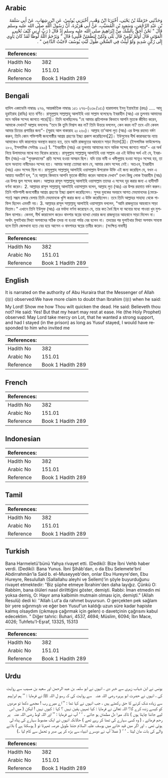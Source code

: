 ## Arabic


<div dir="rtl" lang="ar" style={{fontSize:'larger',backgroundColor:'#f8f9fa',padding:20}}>
وَحَدَّثَنِي حَرْمَلَةُ بْنُ يَحْيَى، أَخْبَرَنَا ابْنُ وَهْبٍ، أَخْبَرَنِي يُونُسُ، عَنِ ابْنِ شِهَابٍ، عَنْ أَبِي سَلَمَةَ بْنِ عَبْدِ الرَّحْمَنِ، وَسَعِيدِ بْنِ الْمُسَيَّبِ، عَنْ أَبِي هُرَيْرَةَ، أَنَّ رَسُولَ اللَّهِ صلى الله عليه وسلم قَالَ ‏"‏ نَحْنُ أَحَقُّ بِالشَّكِّ مِنْ إِبْرَاهِيمَ صلى الله عليه وسلم إِذْ قَالَ ‏(‏ رَبِّ أَرِنِي كَيْفَ تُحْيِي الْمَوْتَى قَالَ أَوَلَمْ تُؤْمِنْ قَالَ بَلَى وَلَكِنْ لِيَطْمَئِنَّ قَلْبِي‏)‏ قَالَ ‏"‏ وَيَرْحَمُ اللَّهُ لُوطًا لَقَدْ كَانَ يَأْوِي إِلَى رُكْنٍ شَدِيدٍ وَلَوْ لَبِثْتُ فِي السِّجْنِ طُولَ لَبْثِ يُوسُفَ لأَجَبْتُ الدَّاعِيَ ‏"‏ ‏.‏
</div>
<div style={{backgroundColor:'#f8f9fa',padding:20, marginBottom: 10}}><table> <thead> <tr> <th>References:</th> <th></th> </tr> </thead> <tbody><tr><td>Hadith No</td><td>382</td></tr><tr><td>Arabic No</td><td>151.01</td></tr><tr><td>Reference</td><td>Book 1 Hadith 289</td></tr></tbody></table></div>

## Bengali


<div dir="ltr" lang="bn" style={{fontSize:'larger',backgroundColor:'#f8f9fa',padding:20}}>
হাদিস একাডেমি নাম্বারঃ ২৭৬, আন্তর্জাতিক নাম্বারঃ ১৫১ ২৭৬-(২৩৮/১৫১) হারমালাহ ইবনু ইয়াহইয়া (রহঃ) ..... আবূ হুরাইরাহ (রাযিঃ) হতে বর্ণিত। রাসূলুল্লাহ সাল্লাল্লাহু আলাইহি ওয়া সাল্লাম বলেছেনঃ ইবরাহীম (আঃ) এর তুলনায় আমাদের মনে অধিক সন্দেহ জাগতে পারে[1]। তিনি বলেছিলেনঃ "হে আমার প্রতিপালক কিভাবে আপনি মৃতকে জীবিত করেন, আমাকে দেখান? আল্লাহ বললেনঃ “তবে কি তুমি বিশ্বাস কর না? তিনি উত্তরে বললেন, কেন করব না? তবে এটা কেবল আমার চিত্তের প্রশান্তির জন্য"- (সূরাহ আল বাকারাহ ২ঃ ২৬০)। আল্লাহ তা’আলা লুত (আঃ) এর উপর রহমত বর্ষণ করুন, তিনি কোন শক্তিশালী জনগোষ্ঠীর আশ্রয় গ্রহণের ইচ্ছা প্রকাশ করেছিলেন[2]। ইউসুফের দীর্ঘ কারাবরণের ন্যায় আমাকেও যদি কারাগারে অবস্থান করতে হত, তবে আমি রাজদূতের আহবানে সাড়া দিতাম[3]। (ইসলামিক ফাউন্ডেশনঃ ২৮০, ইসলামিক সেন্টারঃ ২৯০) 1. "ইবরাহীম (আঃ) এর তুলনায় আমাদের মনে অধিক সন্দেহ জাগতে পারে"- এর অর্থ নিয়ে উলামাদের মাঝে মত বিরোধ রয়েছে। রাসূলুল্লাহ সাল্লাল্লাহু আলাইহি ওয়া সাল্লাম এর এই উক্তির অর্থ এই যে, ইবরাহীম (আঃ)-এর "পুনরুত্থানের" প্রতি সন্দেহ হওয়া অসম্ভব ছিল। যদি তার নাবী ও খলীলুল্লাহ হওয়া সত্ত্বেও সন্দেহ হয়, তা হলে অন্যান্য নাবীদেরও সন্দেহ হত। আমার অবস্থা তোমরা জান যে, আমার কোন সন্দেহ নেই। অতএব, ইবরাহীম (আঃ) এরও সন্দেহ ছিল না। রাসূলুল্লাহ সাল্লাল্লাহু আলাইহি ওয়াসাল্লাম উপরোক্ত উক্তি এই জন্য করেছিল যে, যখন এ আয়াত অবতীর্ণ হল, "হে আল্লাহ কিভাবে আপনি মৃতকে জীবিত করেন আমাকে দেখান" তখন কিছু লোক ইবরাহীম (আঃ) এর উপর ভুল সন্দেহ করল। আল্লাহর রাসূল সাল্লাল্লাহু আলাইহি ওয়াসাল্লাম তাদের এ সন্দেহ দূর করার জন্য এ হাদীসটি বর্ণনা করেন। 2. আল্লাহর রাসূল সাল্লাল্লাহু আলাইহি ওয়াসাল্লাম বলেন, আল্লাহ লুত (আঃ) এর উপর রহমাত বর্ষণ করুন। তিনি শক্তিশালী জনগোষ্ঠীর আশ্রয় গ্রহণের ইচ্ছা প্রকাশ করেছিলেন। সুন্দর যুবকের অবয়বে আগত মেহমানদের (ফেরেশতা) সম্ভ্রম রক্ষার বেলায় তিনি মেহমানকে খুশি করার জন্য এ উক্তি করেছিলেন। তবে তিনি আল্লাহর সাহায্য থেকে গাফিল ছিলেন এমনটি নয়। 3. আল্লাহর রাসূল সাল্লাল্লাহু আলাইহি ওয়াসাল্লাম বললেন, "আমি রাজদূতের আহবানে সাড়া দিতাম।" এখানে তিনি ইউসুফ (আঃ) এর মর্যাদা বর্ণনা করেছেন যে, তার কত ধৈর্য ছিল যা অন্যের মধ্যে পাওয়া খুব মুশকিল ব্যাপার। কেননা, দীর্ঘ কারাভোগ করেও বাদশার স্বপ্লের ব্যাখ্যা দেয়ার জন্য রাজদূতের আহবানে সাড়া দিলেন না। অর্থাৎ যুলাইখার মিথ্যা অপবাদের সঠিক তদন্ত না হওয়া পর্যন্ত বের হলেন না। তদন্তের পর যুলাইখার মিথ্যা অপবাদ সাব্যস্ত হলে তিনি জেলখানা হতে বের হয়ে আসেন ও বাদশাহর স্বপ্লের তাবীর করেন। (সংক্ষিপ্ত নাবাবী)
</div>
<div style={{backgroundColor:'#f8f9fa',padding:20, marginBottom: 10}}><table> <thead> <tr> <th>References:</th> <th></th> </tr> </thead> <tbody><tr><td>Hadith No</td><td>382</td></tr><tr><td>Arabic No</td><td>151.01</td></tr><tr><td>Reference</td><td>Book 1 Hadith 289</td></tr></tbody></table></div>

## English


<div dir="ltr" lang="en" style={{fontSize:'larger',backgroundColor:'#f8f9fa',padding:20}}>
It is narrated on the authority of Abu Huraira that the Messenger of Allah (ﷺ) observed:We have more claim to doubt than Ibrahim (ﷺ) when he said: My Lord! Show me how Thou wilt quicken the dead. He said: Believeth thou not? He said: Yes! But that my heart may rest at ease. He (the Holy Prophet) observed: May Lord take mercy on Lot, that he wanted a strong support, and had I stayed (in the prison) as long as Yusuf stayed, I would have responded to him who invited me
</div>
<div style={{backgroundColor:'#f8f9fa',padding:20, marginBottom: 10}}><table> <thead> <tr> <th>References:</th> <th></th> </tr> </thead> <tbody><tr><td>Hadith No</td><td>382</td></tr><tr><td>Arabic No</td><td>151.01</td></tr><tr><td>Reference</td><td>Book 1 Hadith 289</td></tr></tbody></table></div>

## French


<div dir="ltr" lang="fr" style={{fontSize:'larger',backgroundColor:'#f8f9fa',padding:20}}>

</div>
<div style={{backgroundColor:'#f8f9fa',padding:20, marginBottom: 10}}><table> <thead> <tr> <th>References:</th> <th></th> </tr> </thead> <tbody><tr><td>Hadith No</td><td>382</td></tr><tr><td>Arabic No</td><td>151.01</td></tr><tr><td>Reference</td><td>Book 1 Hadith 289</td></tr></tbody></table></div>

## Indonesian


<div dir="ltr" lang="id" style={{fontSize:'larger',backgroundColor:'#f8f9fa',padding:20}}>

</div>
<div style={{backgroundColor:'#f8f9fa',padding:20, marginBottom: 10}}><table> <thead> <tr> <th>References:</th> <th></th> </tr> </thead> <tbody><tr><td>Hadith No</td><td>382</td></tr><tr><td>Arabic No</td><td>151.01</td></tr><tr><td>Reference</td><td>Book 1 Hadith 289</td></tr></tbody></table></div>

## Tamil


<div dir="ltr" lang="ta" style={{fontSize:'larger',backgroundColor:'#f8f9fa',padding:20}}>

</div>
<div style={{backgroundColor:'#f8f9fa',padding:20, marginBottom: 10}}><table> <thead> <tr> <th>References:</th> <th></th> </tr> </thead> <tbody><tr><td>Hadith No</td><td>382</td></tr><tr><td>Arabic No</td><td>151.01</td></tr><tr><td>Reference</td><td>Book 1 Hadith 289</td></tr></tbody></table></div>

## Turkish


<div dir="ltr" lang="tr" style={{fontSize:'larger',backgroundColor:'#f8f9fa',padding:20}}>
Bana Harmeletü'bünü Yahya rivayet etti. (Dediki): Bize İbni Vehb haber verdi. (Dediki): Bana Yunus. İbni Şihâb'dan, o da Ebu Selemete'bnî Abdirrahmân'la Said b. el-Museyyeb'den, onlar Ebu Hureyre'den, Ebu Hureyre, Resulullah (Sallallahu aleyhi ve Sellem)'in şöyle buyurduğunu rivayet etmektedir: "Biz şüphe etmeye İbrahim'den daha layığız. Çünkü O: Rabbim, bana ölüleri nasıl dirilttiğini göster, demişti. Rabbi: İman etmedin mi yoksa demiş, O: Hayır ama kalbimin mutmain olması için, demişti." (Allah Resulü) dedi ki: ''Allah Lut'a da rahmet buyursun. O gerçekten pek sağlam bir yere sığınmıştı ve eğer ben Yusuf'un kaldığı uzun süre kadar hapiste kalmış olsaydım (çıkmaya çağırmak için gelen) o davetçinin çağrısını kabul edecektim. " Diğer tahric: Buhari, 4537, 4694; Müslim, 6094; İbn Mace, 4026; Tuhfetu'I-Eşraf, 13325, 15313
</div>
<div style={{backgroundColor:'#f8f9fa',padding:20, marginBottom: 10}}><table> <thead> <tr> <th>References:</th> <th></th> </tr> </thead> <tbody><tr><td>Hadith No</td><td>382</td></tr><tr><td>Arabic No</td><td>151.01</td></tr><tr><td>Reference</td><td>Book 1 Hadith 289</td></tr></tbody></table></div>

## Urdu


<div dir="rtl" lang="ur" style={{fontSize:'larger',backgroundColor:'#f8f9fa',padding:20}}>
یونس نے ابن شہاب زہری سے خبر دی ، انہوں نے ابو سلمہ بن عبد الرحمن اور سعید بن مسیب سے روایت کی ، انہوں نے حضرت ابو ہریرہ ‌رضی ‌اللہ ‌عنہ ‌ ‌ سے روایت کی کہ رسو ل اللہ ﷺ نے فرمایا : ’’ ہم ابراہیم سے زیادہ شک کرنے کا حق رکھتے ہیں ، جب انہوں نے کہا تھا : ’’ اے میرے رب ! مجھے دکھا تو مردوں کو کیسے زندہ کرے گا؟ اللہ تعالیٰ نے فرمایا : کیا تمہیں یقین نہیں ؟ کہا : کیوں نہیں ! لیکن ( میں اس لیے جاننا چاہتا ہوں ) تاکہ میرا دل مطمئن ہو جائے ۔ ‘ ‘ آپ نے فرمایا : ’’ اور اللہ لوط ‌رضی ‌اللہ ‌عنہ ‌ ‌ پر رحم فرمائے ، ( وہ کسی سہارے کی تمنا کر رہے تھے ) حالانکہ انہوں نے ایک مضبوط سہارے کی پناہ لی ہوئی تھی ۔ اور اگر میں قید خانے میں یوسف علیہ السلام جتنا طویل عرصہ ٹھہرتا تو ( ہوسکتا ہے ) بلانے والے کی بات مان لیتا ۔ ‘ ‘ ( عملاً آپ نے دوسرے انبیاء سے بڑھ کر ہی صبر و تحمل سے کام لیا ۔)
</div>
<div style={{backgroundColor:'#f8f9fa',padding:20, marginBottom: 10}}><table> <thead> <tr> <th>References:</th> <th></th> </tr> </thead> <tbody><tr><td>Hadith No</td><td>382</td></tr><tr><td>Arabic No</td><td>151.01</td></tr><tr><td>Reference</td><td>Book 1 Hadith 289</td></tr></tbody></table></div>